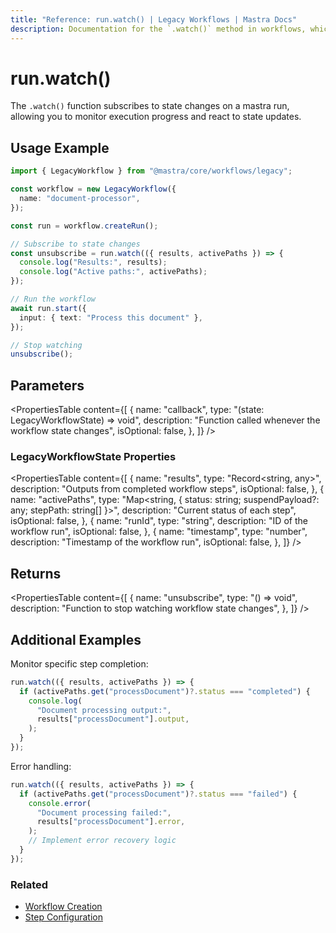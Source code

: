 ```yaml
---
title: "Reference: run.watch() | Legacy Workflows | Mastra Docs"
description: Documentation for the `.watch()` method in workflows, which monitors the status of a workflow run.
---
```


# run.watch()

The `.watch()` function subscribes to state changes on a mastra run, allowing you to monitor execution progress and react to state updates.

## Usage Example

```typescript
import { LegacyWorkflow } from "@mastra/core/workflows/legacy";

const workflow = new LegacyWorkflow({
  name: "document-processor",
});

const run = workflow.createRun();

// Subscribe to state changes
const unsubscribe = run.watch(({ results, activePaths }) => {
  console.log("Results:", results);
  console.log("Active paths:", activePaths);
});

// Run the workflow
await run.start({
  input: { text: "Process this document" },
});

// Stop watching
unsubscribe();
```

## Parameters

<PropertiesTable
  content={[
    {
      name: "callback",
      type: "(state: LegacyWorkflowState) => void",
      description: "Function called whenever the workflow state changes",
      isOptional: false,
    },
  ]}
/>

### LegacyWorkflowState Properties

<PropertiesTable
  content={[
    {
      name: "results",
      type: "Record<string, any>",
      description: "Outputs from completed workflow steps",
      isOptional: false,
    },
    {
      name: "activePaths",
      type: "Map<string, { status: string; suspendPayload?: any; stepPath: string[] }>",
      description: "Current status of each step",
      isOptional: false,
    },
    {
      name: "runId",
      type: "string",
      description: "ID of the workflow run",
      isOptional: false,
    },
    {
      name: "timestamp",
      type: "number",
      description: "Timestamp of the workflow run",
      isOptional: false,
    },
  ]}
/>

## Returns

<PropertiesTable
  content={[
    {
      name: "unsubscribe",
      type: "() => void",
      description: "Function to stop watching workflow state changes",
    },
  ]}
/>

## Additional Examples

Monitor specific step completion:

```typescript
run.watch(({ results, activePaths }) => {
  if (activePaths.get("processDocument")?.status === "completed") {
    console.log(
      "Document processing output:",
      results["processDocument"].output,
    );
  }
});
```

Error handling:

```typescript
run.watch(({ results, activePaths }) => {
  if (activePaths.get("processDocument")?.status === "failed") {
    console.error(
      "Document processing failed:",
      results["processDocument"].error,
    );
    // Implement error recovery logic
  }
});
```

### Related

- [Workflow Creation](./createRun)
- [Step Configuration](./step-class)
